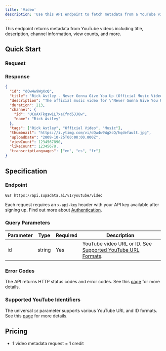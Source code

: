 ```yaml
---
title: 'Video'
description: 'Use this API endpoint to fetch metadata from a YouTube video including title, description, channel info, and more.'
---
```



This endpoint returns metadata from YouTube videos including title, description, channel information, view counts, and more.

## Quick Start

### Request

<CodeGroup>
  <VideoPython />
  <VideoNode />
  <VideoCURL />
</CodeGroup>

### Response

```json
{
  "id": "dQw4w9WgXcQ",
  "title": "Rick Astley - Never Gonna Give You Up (Official Music Video)",
  "description": "The official music video for \"Never Gonna Give You Up\"...",
  "duration": 213,
  "channel": {
    "id": "UCuAXFkgsw1L7xaCfnd5JJOw",
    "name": "Rick Astley"
  },
  "tags": ["Rick Astley", "Official Video", "Music"],
  "thumbnail": "https://i.ytimg.com/vi/dQw4w9WgXcQ/hqdefault.jpg",
  "uploadDate": "2009-10-25T00:00:00.000Z",
  "viewCount": 1234567890,
  "likeCount": 12345678,
  "transcriptLanguages": ["en", "es", "fr"]
}
```

## Specification

### Endpoint

`GET https://api.supadata.ai/v1/youtube/video`

Each request requires an `x-api-key` header with your API key available after signing up. Find out more about [Authentication](/documentation/getting-started#authentication).

### Query Parameters

| Parameter | Type   | Required | Description                                                                                                 |
| --------- | ------ | -------- | ----------------------------------------------------------------------------------------------------------- |
| id        | string | Yes      | YouTube video URL or ID. See [Supported YouTube URL Formats](/documentation/youtube/supported-url-formats). |

### Error Codes

The API returns HTTP status codes and error codes. See this [page](/documentation/errors) for more details.

### Supported YouTube Identifiers

The universal `id` parameter supports various YouTube URL and ID formats. See this [page](/documentation/youtube/supported-url-formats) for more details.

## Pricing

- 1 video metadata request = 1 credit
